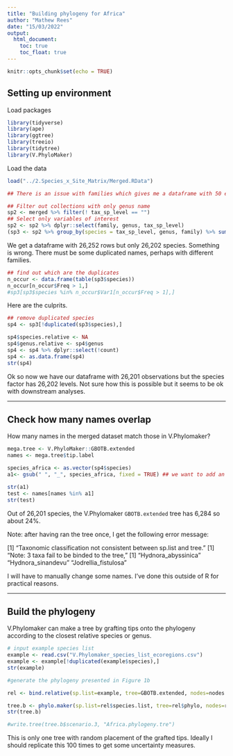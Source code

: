```yaml
---
title: "Building phylogeny for Africa"
author: "Mathew Rees"
date: "15/03/2022"
output: 
  html_document:
    toc: true
    toc_float: true
---
```


```r
knitr::opts_chunk$set(echo = TRUE)
```

## Setting up environment

Load packages

```r
library(tidyverse)
library(ape)
library(ggtree)
library(treeio)
library(tidytree)
library(V.PhyloMaker)
```

Load the data

```r
load("../2.Species_x_Site_Matrix/Merged.RData")

## There is an issue with families which gives me a dataframe with 50 extra rows

## Filter out collections with only genus name
sp2 <- merged %>% filter(! tax_sp_level == "")
## Select only variables of interest
sp2 <- sp2 %>% dplyr::select(family, genus, tax_sp_level)
(sp3 <- sp2 %>% group_by(species = tax_sp_level, genus, family) %>% summarise(count=n()))
``` 

We get a dataframe with 26,252 rows but only 26,202 species. Something is wrong.
There must be some duplicated names, perhaps with different families.

```r
## find out which are the duplicates
n_occur <- data.frame(table(sp3$species))
n_occur[n_occur$Freq > 1,]
#sp3[sp3$species %in% n_occur$Var1[n_occur$Freq > 1],]
```

Here are the culprits.

```r
## remove duplicated species
sp4 <- sp3[!duplicated(sp3$species),]

sp4$species.relative <- NA
sp4$genus.relative <- sp4$genus
sp4 <- sp4 %>% dplyr::select(!count)
sp4 <- as.data.frame(sp4)
str(sp4)
```

Ok so now we have our dataframe with 26,201 observations but the species factor has 26,202 levels. Not sure how this is possible but it seems to be ok with downstream analyses.

----------------------------------------------------

## Check how many names overlap

How many names in the merged dataset match those in V.Phylomaker?

```r
mega.tree <- V.PhyloMaker::GBOTB.extended
names <- mega.tree$tip.label

species_africa <- as.vector(sp4$species)
a1<- gsub(" ", "_", species_africa, fixed = TRUE) ## we want to add an "_" to our list from RAINBIO to match the style of the list of species in this phylogeny.

str(a1)
test <- names[names %in% a1]
str(test)

```

Out of 26,201 species, the V.Phylomaker `GBOTB.extended` tree has 6,284 so about 24%.

Note: after having ran the tree once, I get the following error message:

[1] "Taxonomic classification not consistent between sp.list and tree."
[1] "Note: 3 taxa fail to be binded to the tree,"
[1] "Hydnora_abyssinica"  "Hydnora_sinandevu"   "Jodrellia_fistulosa"

I will have to manually change some names. I've done this outside of R for practical reasons.

---------------------------------------------------

## Build the phylogeny

V.Phylomaker can make a tree by grafting tips onto the phylogeny according to the closest relative species or genus.

```r
# input example species list
example <- read.csv("V.Phylomaker_species_list_ecoregions.csv")
example <- example[!duplicated(example$species),]
str(example)

#generate the phylogeny presented in Figure 1b

rel <- bind.relative(sp.list=example, tree=GBOTB.extended, nodes=nodes.info.1)

tree.b <- phylo.maker(sp.list=rel$species.list, tree=rel$phylo, nodes=rel$nodes.info, scenarios="S3")
str(tree.b)

#write.tree(tree.b$scenario.3, "Africa.phylogeny.tre")
```

This is only one tree with random placement of the grafted tips. Ideally I should replicate this 100 times to get some uncertainty measures.
